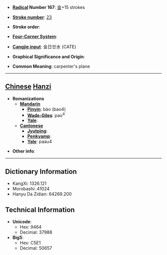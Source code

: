 * '''[[Wiktionary:Chinese radical index| Radical]] Number 167''': [[Wiktionary:Chinese radical index 金|金]]+15 strokes

* '''[[Wiktionary:Chinese total strokes index|Stroke number]]''': [[Wiktionary:Chinese total strokes index 23|23]]

* '''Stroke order''': 

* '''[[Wiktionary:Chinese four corner index|Four-Corner System]]''': 

* '''[[Wiktionary:Chinese Cangjie index|Cangjie input]]''': 金日廿水 (CATE)

* '''Graphical Significance and Origin''': 

* '''Common Meaning''': carpenter's plane

----

== [[Chinese]] [[Hanzi]] ==

* '''Romanizations'''
** '''[[Mandarin]]'''
*** '''[[Pinyin]]''': bào (bao4)
*** '''[[Wade-Giles]]''': pao<sup>4</sup>
*** '''[[Yale]]''': 
** '''[[Cantonese]]'''
*** '''[[Jyutping]]''':
*** '''[[Penkyamp]]''': 
*** '''[[Yale]]''': paau4

* '''Other info''': 

----

== Dictionary Information ==

* KangXi: 1326.121
* Morobashi: 41024
* Hanyu Da Zidian: 64269.200

== Technical Information ==

* '''Unicode''':
** Hex: 9464
** Decimal: 37988
* '''Big5''':
** Hex: C5E1
** Decimal: 50657